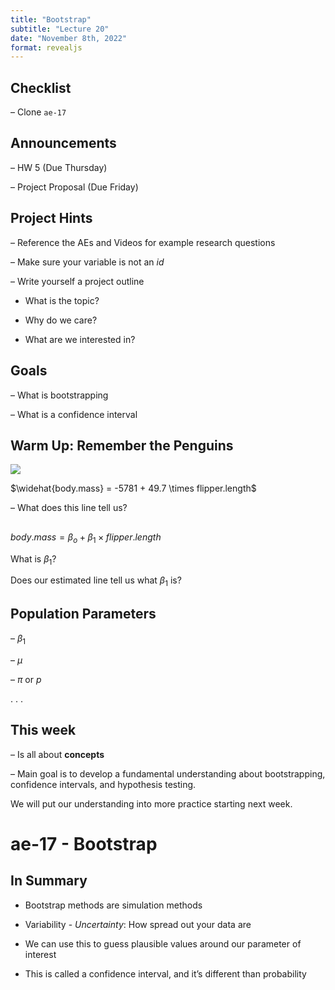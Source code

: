```yaml
---
title: "Bootstrap"
subtitle: "Lecture 20"
date: "November 8th, 2022"
format: revealjs
---
```


## Checklist

-- Clone `ae-17`

## Announcements

-- HW 5 (Due Thursday)

-- Project Proposal (Due Friday)

## Project Hints

-- Reference the AEs and Videos for example research questions

-- Make sure your variable is not an *id*

-- Write yourself a project outline

-   What is the topic?

-   Why do we care?

-   What are we interested in?


## Goals

-- What is bootstrapping

-- What is a confidence interval

## Warm Up: Remember the Penguins


![](images/20/slr.png)

$\widehat{body.mass} = -5781 + 49.7 \times flipper.length$

-- What does this line tell us? 

## 

$body.mass = \beta_o + \beta_1 \times flipper.length$ 

What is $\beta_1$?

Does our estimated line tell us what $\beta_1$ is?

## Population Parameters 

-- $\beta_1$

-- $\mu$

-- $\pi$ or *p*

.
.
.

## This week

-- Is all about **concepts**

-- Main goal is to develop a fundamental understanding about bootstrapping, confidence intervals, and hypothesis testing.

We will put our understanding into more practice starting next week.

# ae-17 - Bootstrap

## In Summary

-   Bootstrap methods are simulation methods

-   Variability - *Uncertainty*: How spread out your data are

-   We can use this to guess plausible values around our parameter of interest

-   This is called a confidence interval, and it's different than probability
